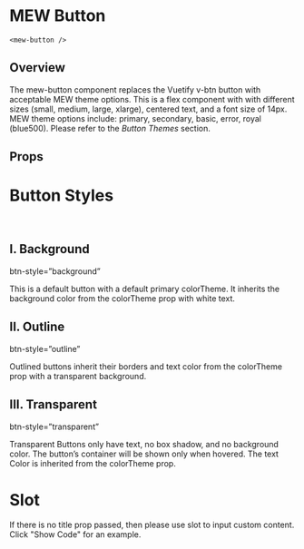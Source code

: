 
# MEW Button 
`<mew-button />`

## Overview

The mew-button component replaces the Vuetify v-btn button with acceptable MEW theme options. This is a flex component with with different sizes (small, medium, large, xlarge), centered text, and a font size of 14px. 
MEW theme options include: primary, secondary, basic, error, royal (blue500). 
Please refer to the *Button Themes* section.

## Props
<Props of={MewButton} />

# Button Styles

<br/>

## I. Background

btn-style=”background”

This is a default button with a default primary colorTheme. It inherits the background color from the colorTheme prop with white text.
<Preview><Story id="mewbutton--background-button" /></Preview>

## II. Outline

btn-style=”outline”

Outlined buttons inherit their borders and text color from the colorTheme prop with a transparent background. 

<Preview><Story id="mewbutton--outline-button" /></Preview>


## III. Transparent
btn-style=”transparent”

Transparent Buttons only have text, no box shadow, and no background color. The button’s container will be shown only when hovered. The text Color is inherited from the colorTheme prop.

<Preview><Story id="mewbutton--transparent-button" /></Preview>

# Slot
If there is no title prop passed, then please use slot to input custom content. Click "Show Code" for an example.
<Preview><Story id="mewbutton--slot-button" /></Preview>
